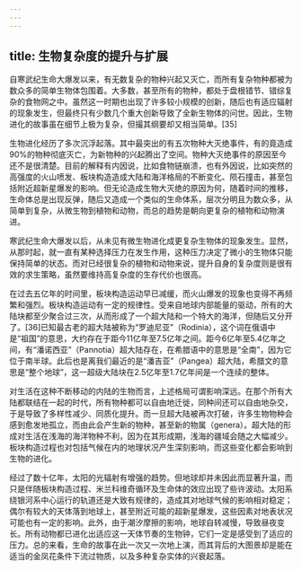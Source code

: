 ```yaml
---
---
---
```

title: 生物复杂度的提升与扩展
---




自寒武纪生命大爆发以来，有无数复杂的物种兴起又灭亡，而所有复杂物种都被为数众多的简单生物体包围着。大多数，甚至所有的物种，都处于盘根错节、错综复杂的食物网之中。虽然这一时期也出现了许多较小规模的创新，随后也有适应辐射的现象发生，但最终只有少数几个重大创新导致了全新生物体的问世。因此，生物进化的故事虽在细节上极为复杂，但撮其纲要却又相当简单。[35]

生物进化经历了多次沉浮起落。其中最突出的有五次物种大灭绝事件，有的竟造成90%的物种彻底灭亡，为新物种的兴起腾出了空间。物种大灭绝事件的原因至今还不是很清楚。目前的解释有内因说，比如食物链崩溃，也有外因说，比如突然的高强度的火山喷发、板块构造造成大陆和海洋格局的不断变化、陨石撞击，甚至包括附近超新星爆发的影响。但无论造成生物大灭绝的原因为何，随着时间的推移，生命体总是出现反弹，随后又造成一个类似的生命体系，层次分明且为数众多，从简单到复杂，从微生物到植物和动物，而总的趋势是朝向更复杂的植物和动物演进。

寒武纪生命大爆发以后，从未见有微生物进化成更复杂生物体的现象发生。显然，从那时起，就一直有某种选择压力在发生作用，这种压力决定了微小的生物体只能保持简单的状态。而对已经很复杂的植物和动物来说，提升自身的复杂度则是很有效的求生策略，虽然要维持高复杂度的生存代价也很高。

在过去五亿年的时间里，板块构造运动早已减缓，而火山爆发的现象也变得不再频繁和强烈。板块构造运动有一定的规律性。受来自地球内部能量的驱动，所有的大陆块都至少聚合过三次，从而形成了一个超大陆和一个特大的海洋，但随后又分开了。[36]已知最古老的超大陆被称为“罗迪尼亚”（Rodinia），这个词在俄语中是“祖国”的意思，大约存在于距今11亿年至7.5亿年之间。距今6亿年至5.4亿年之间，有“潘诺西亚”（Pannotia）超大陆存在，在希腊语中的意思是“全南”，因为它位于南半球。此后也是离我们最近的是“潘吉亚”（Pangea）超大陆，希腊文的意思是“整个地球”，这一超级大陆块在2.5亿年至1.7亿年间是一个连续的整体。

对生活在这种不断移动的内陆的生物而言，上述格局可谓影响深远。在那个所有大陆都联结在一起的时代，所有物种都可以自由地迁徙，同种间还可以自由地杂交，于是导致了多样性减少、同质化提升。而一旦超大陆被再次打破，许多生物物种会感到愈发地孤立，而由此会产生新的物种，甚至新的物属（genera）。超大陆的形成对生活在浅海的海洋物种不利，因为在其形成期，浅海的疆域会随之大幅减少。板块构造过程也对包括气候在内的地理状况产生深刻影响，而这些变化都会影响到生物的进化。

经过了数十亿年，太阳的光辐射有增强的趋势。但地球却并未因此而显著升温，而只是伴随板块构造过程、米兰科维奇循环及生命体的效应出现了些许波动。太阳系绕银河系中心运行的轨道还是大致有规律的，造成其对地球气候的影响相对稳定；偶尔有较大的天体落到地球上，甚至附近可能的超新星爆发，这些因素对地表状况可能也有一定的影响。此外，由于潮汐摩擦的影响，地球自转减慢，导致昼夜变长。所有动物都已进化出适应这一天体节奏的生物钟，它们一定是感受到了适应的压力。总的来看，生命的故事在此一次又一次地上演，而其背后的大图景却是能在适当的金凤花条件下流过物质，以及多种复杂实体的兴衰起落。